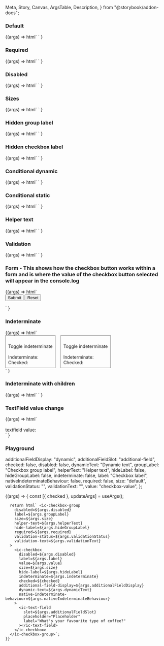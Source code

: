   Meta,
  Story,
  Canvas,
  ArgsTable,
  Description,
} from "@storybook/addon-docs";

<Meta title="Web Components/Checkbox" component="Checkbox" />

<Description markdown={readme} />

### Default

<Canvas>
  <Story name="Default" parameters={{ loki: { skip: true } }}>
    {(args) =>
      html`
        <ic-checkbox-group label="This is a label" name="group1">
          <ic-checkbox
            value="valueName1"
            label="Unselected / Default"
          ></ic-checkbox>
          <ic-checkbox
            value="valueName2"
            label="Selected / Default"
            checked
          ></ic-checkbox>
          <ic-checkbox
            value="valueName3"
            label="Unselected / Disabled"
            Disabled
          ></ic-checkbox>
        </ic-checkbox-group>
      `
    }
  </Story>
</Canvas>

### Required

<Canvas>
  <Story name="Required" parameters={{ loki: { skip: true } }}>
    {(args) =>
      html`
        <ic-checkbox-group label="This is a label" required name="group1">
          <ic-checkbox
            value="valueName1"
            label="Unselected / Default"
          ></ic-checkbox>
          <ic-checkbox
            value="valueName2"
            label="Selected / Default"
            checked
          ></ic-checkbox>
          <ic-checkbox
            value="valueName3"
            label="Unselected / Disabled"
            Disabled
          ></ic-checkbox>
        </ic-checkbox-group>
      `
    }
  </Story>
</Canvas>

### Disabled

<Canvas>
  <Story name="Disabled" parameters={{ loki: { skip: true } }}>
    {(args) =>
      html`
        <ic-checkbox-group label="This is a label" name="group1" Disabled>
          <ic-checkbox
            value="valueName1"
            label="Unselected / Disabled 1"
            Disabled
          ></ic-checkbox>
          <ic-checkbox
            value="valueName2"
            label="Unselected / Disabled 2"
            Disabled
          ></ic-checkbox>
          <ic-checkbox
            value="valueName3"
            label="Unselected / Disabled 3"
            Disabled
          ></ic-checkbox>
          <ic-checkbox
            value="valueName4"
            label="Selected / Disabled"
            Disabled
            checked
          ></ic-checkbox>
        </ic-checkbox-group>
      `
    }
  </Story>
</Canvas>

### Sizes

<Canvas>
  <Story name="Sizes" parameters={{ loki: { skip: true } }}>
    {(args) =>
      html`
        <ic-checkbox-group
          size="large"
          label="These are checkboxes with the 'size' attribute set on them individually"
          name="group1"
        >
          <ic-checkbox
            size="small"
            value="valueName1"
            label="Unselected / Default"
          ></ic-checkbox>
          <ic-checkbox
            size="default"
            value="valueName2"
            label="Selected / Default"
            checked
          ></ic-checkbox>
          <ic-checkbox
            size="large"
            value="valueName3"
            label="Unselected / Disabled"
            disabled
          ></ic-checkbox>
        </ic-checkbox-group>
        <ic-checkbox-group
          size="small"
          label="This is a checkbox group with small checkboxes"
          name="group1"
        >
          <ic-checkbox
            value="valueName1"
            label="Unselected / Default"
          ></ic-checkbox>
          <ic-checkbox
            value="valueName2"
            label="Selected / Default"
            checked
          ></ic-checkbox>
          <ic-checkbox
            value="valueName3"
            label="Unselected / Disabled"
            disabled
          ></ic-checkbox>
        </ic-checkbox-group>
        <ic-checkbox-group
          size="default"
          label="This is a checkbox group with default-sized checkboxes"
          name="group1"
        >
          <ic-checkbox
            value="valueName1"
            label="Unselected / Default"
          ></ic-checkbox>
          <ic-checkbox
            value="valueName2"
            label="Selected / Default"
            checked
          ></ic-checkbox>
          <ic-checkbox
            value="valueName3"
            label="Unselected / Disabled"
            disabled
          ></ic-checkbox>
        </ic-checkbox-group>
        <ic-checkbox-group
          size="large"
          label="This is a checkbox group with large checkboxes"
          name="group1"
        >
          <ic-checkbox
            value="valueName1"
            label="Unselected / Default"
          ></ic-checkbox>
          <ic-checkbox
            value="valueName2"
            label="Selected / Default"
            checked
          ></ic-checkbox>
          <ic-checkbox
            value="valueName3"
            label="Unselected / Disabled"
            disabled
          ></ic-checkbox>
        </ic-checkbox-group>
      `
    }
  </Story>
</Canvas>

### Hidden group label

<Canvas>
  <Story name="Hidden group label" parameters={{ loki: { skip: true } }}>
    {(args) =>
      html`
        <ic-checkbox-group label="This is a label" hide-label name="group1">
          <ic-checkbox
            value="valueName1"
            label="Unselected / Default"
          ></ic-checkbox>
          <ic-checkbox
            value="valueName2"
            label="Selected / Default"
            checked
          ></ic-checkbox>
          <ic-checkbox
            value="valueName3"
            label="Unselected / Disabled"
            Disabled
          ></ic-checkbox>
        </ic-checkbox-group>
      `
    }
  </Story>
</Canvas>

### Hidden checkbox label

<Canvas>
  <Story name="Hidden checkbox label" parameters={{ loki: { skip: true } }}>
    {(args) =>
      html`
        <ic-checkbox-group label="This is a label" name="group1">
          <ic-checkbox
            value="valueName1"
            label="Unselected / Default"
            hide-label
          ></ic-checkbox>
          <ic-checkbox
            value="valueName2"
            label="Selected / Default"
            checked
            hide-label
          ></ic-checkbox>
          <ic-checkbox
            value="valueName3"
            label="Unselected / Disabled"
            Disabled
            hide-label
          ></ic-checkbox>
        </ic-checkbox-group>
      `
    }
  </Story>
</Canvas>

### Conditional dynamic

<Canvas>
  <Story name="Conditional dynamic" parameters={{ loki: { skip: true } }}>
    {(args) =>
      html`
        <script>
          function handleIcChange(ev) {
            console.log(
              ev.detail.selectedOption.label,
              ev.detail.selectedOption.checked
            );
          }
          document
            .querySelector("ic-checkbox-group")
            .addEventListener("icChange", handleIcChange);
        </script>
        <ic-checkbox-group label="This is a label" name="group1">
          <ic-checkbox
            additional-field-display="dynamic"
            value="valueName1"
            label="option1"
          >
            <ic-text-field
              slot="additional-field"
              placeholder="Placeholder"
              label="What's your favourite type of coffee?"
            ></ic-text-field>
          </ic-checkbox>
          <ic-checkbox
            additional-field-display="dynamic"
            value="valueName2"
            label="option2 - error example"
          >
            <ic-text-field
              validation-status="error"
              validation-text="now it has really gone to (coffee) pot"
              slot="additional-field"
              placeholder="Placeholder"
              label="What's your favourite type of coffee?"
            >
            </ic-text-field>
          </ic-checkbox>
          <ic-checkbox
            additional-field-display="dynamic"
            value="valueName3"
            label="option3"
          >
            <ic-text-field
              slot="additional-field"
              placeholder="Placeholder"
              label="What's your favourite type of coffee?"
            ></ic-text-field>
          </ic-checkbox>
        </ic-checkbox-group>
      `
    }
  </Story>
</Canvas>

### Conditional static

<Canvas>
  <Story name="Conditional static" parameters={{ loki: { skip: true } }}>
    {(args) =>
      html`
        <ic-checkbox-group label="This is a label" name="group1">
          <ic-checkbox value="valueName1" label="option1">
            <ic-text-field
              slot="additional-field"
              label="What's your favourite type of coffee?"
            ></ic-text-field>
          </ic-checkbox>
          <ic-checkbox value="valueName2" label="option2"> </ic-checkbox>
        </ic-checkbox-group>
      `
    }
  </Story>
</Canvas>

### Helper text

<Canvas>
  <Story name="Helper text" parameters={{ loki: { skip: true } }}>
    {(args) =>
      html`
        <ic-checkbox-group
          label="This is a label"
          name="group1"
          helper-text="Helper text"
        >
          <ic-checkbox
            value="valueName1"
            label="Unselected / Default"
          ></ic-checkbox>
          <ic-checkbox
            value="valueName2"
            label="Selected / Default"
            checked
          ></ic-checkbox>
          <ic-checkbox
            value="valueName3"
            label="Unselected / Disabled"
            Disabled
          ></ic-checkbox>
        </ic-checkbox-group>
      `
    }
  </Story>
</Canvas>

### Validation

<Canvas>
  <Story name="Validation" parameters={{ loki: { skip: true } }}>
    {(args) =>
      html`
        <ic-checkbox-group
          label="This is a label"
          name="group1"
          validation-status="error"
          validation-text="Error message"
        >
          <ic-checkbox
            value="valueName1"
            label="Unselected / Default"
          ></ic-checkbox>
          <ic-checkbox
            value="valueName2"
            label="Selected / Default"
            checked
          ></ic-checkbox>
          <ic-checkbox
            value="valueName3"
            label="Unselected / Disabled"
            Disabled
          ></ic-checkbox>
        </ic-checkbox-group>
      `
    }
  </Story>
</Canvas>

### Form - This shows how the checkbox button works within a form and is where the value of the checkbox button selected will appear in the console.log

<Canvas>
  <Story name="Form" parameters={{ loki: { skip: true } }}>
    {(args) =>
      html`
        <form>
          <ic-checkbox-group label="This is a label" name="group1">
            <ic-checkbox
              name="checkbox1"
              value="valueName1"
              label="Unselected / Default"
            ></ic-checkbox>
            <ic-checkbox
              name="checkbox2"
              value="valueName2"
              label="Selected / Default"
              checked
            ></ic-checkbox>
            <ic-checkbox
              name="checkbox3"
              value="valueName3"
              label="Unselected / Disabled"
              Disabled
            ></ic-checkbox>
          </ic-checkbox-group>
          <input type="submit" value="Submit" />
          <input type="reset" value="Reset" />
        </form>
        <script>
          document.querySelector("form").addEventListener("submit", (ev) => {
            ev.preventDefault();
            console.log(
              document.querySelector('ic-checkbox[name="checkbox1"]').checked
            );
            console.log(
              document.querySelector('ic-checkbox[name="checkbox2"]').checked
            );
            console.log(
              document.querySelector('ic-checkbox[name="checkbox3"]').checked
            );
          });
        </script>
      `
    }
  </Story>
</Canvas>

### Indeterminate

<Canvas>
  <Story name="Indeterminate" parameters={{ loki: { skip: true } }}>
    {(args) =>
      html`
        <script>
          var indeterminate = true;
          var nativeIndeterminate = true;
          var indeterminateTextEl = document.querySelector(
            "#indeterminate-text"
          );
          indeterminateTextEl.innerHTML = indeterminate;
          var checkedTextEl = document.querySelector("#checked-text");
          checkedTextEl.innerHTML = true;
          var nativeIndeterminateTextEl = document.querySelector(
            "#native-indeterminate-text"
          );
          nativeIndeterminateTextEl.innerHTML = nativeIndeterminate;
          var nativeCheckedTextEl = document.querySelector(
            "#native-checked-text"
          );
          nativeCheckedTextEl.innerHTML = true;
          function toggleIndeterminate() {
            indeterminate = !indeterminate;
            document.querySelector("#indeterminate-checkbox").indeterminate =
              indeterminate;
            indeterminateTextEl.innerHTML = indeterminate;
          }
          function toggleNativeIndeterminate() {
            nativeIndeterminate = !nativeIndeterminate;
            document.querySelector(
              "#native-indeterminate-checkbox"
            ).indeterminate = nativeIndeterminate;
            nativeIndeterminateTextEl.innerHTML = nativeIndeterminate;
          }
          function icCheckHandler(ev) {
            document.querySelector("#checked-text").innerHTML =
              ev.target.checked;
          }
          function icCheckHandlerNative(ev) {
            document.querySelector("#native-checked-text").innerHTML =
              ev.target.checked;
          }
          document
            .querySelector("#indeterminate-button")
            .addEventListener("click", toggleIndeterminate);
          document
            .querySelector("#indeterminate-checkbox")
            .addEventListener("icCheck", icCheckHandler);
          document
            .querySelector("#native-indeterminate-button")
            .addEventListener("click", toggleNativeIndeterminate);
          document
            .querySelector("#native-indeterminate-checkbox")
            .addEventListener("icCheck", icCheckHandlerNative);
        </script>
        <div style="display:flex;gap:16px;flex-wrap:wrap">
          <div style="border:1px solid gray;padding:8px;">
            <ic-checkbox-group
              label="'native-indeterminate-behavior'=false"
              name="indeterminate"
            >
              <ic-checkbox
                id="indeterminate-checkbox"
                value="indeterminate"
                label="Indeterminate checkbox"
                checked="true"
                indeterminate="true"
              >
              </ic-checkbox>
            </ic-checkbox-group>
            <br />
            <ic-button id="indeterminate-button"
              >Toggle indeterminate</ic-button
            >
            <br />
            <br />
            <span>Indeterminate: <span id="indeterminate-text"></span></span>
            <br />
            <span>Checked: <span id="checked-text"></span></span>
          </div>
          <div style="border:1px solid gray;padding:8px;">
            <ic-checkbox-group
              label="'native-indeterminate-behavior'=true"
              name="native_indeterminate"
            >
              <ic-checkbox
                id="native-indeterminate-checkbox"
                value="indeterminate"
                label="Indeterminate checkbox"
                checked="true"
                indeterminate="true"
                native-indeterminate-behaviour="true"
              >
              </ic-checkbox>
            </ic-checkbox-group>
            <br />
            <ic-button id="native-indeterminate-button"
              >Toggle indeterminate</ic-button
            >
            <br />
            <br />
            <span
              >Indeterminate: <span id="native-indeterminate-text"></span
            ></span>
            <br />
            <span>Checked: <span id="native-checked-text"></span></span>
          </div>
        </div>
      `
    }
  </Story>
</Canvas>

### Indeterminate with children

<Canvas>
  <Story
    name="Indeterminate with children"
    parameters={{ loki: { skip: true } }}
  >
    {(args) =>
      html`
        <script>
          var drinksCheckbox = document.querySelector("#drinks-checkbox");
          var teaCheckbox = document.querySelector("#tea-checkbox");
          var coffeeCheckbox = document.querySelector("#coffee-checkbox");
          var juiceCheckbox = document.querySelector("#juice-checkbox");
          var drinksGroup = document.querySelector("#drinks-group");
          drinksCheckbox.addEventListener("icCheck", function (ev) {
            if (ev.target === drinksCheckbox) {
              teaCheckbox.checked = drinksCheckbox.checked;
              coffeeCheckbox.checked = drinksCheckbox.checked;
              juiceCheckbox.checked = drinksCheckbox.checked;
            }
          });
          drinksGroup.addEventListener("icChange", function (ev) {
            if (ev.detail.checkedOptions.length === 3) {
              drinksCheckbox.indeterminate = false;
              drinksCheckbox.checked = true;
            } else if (ev.detail.checkedOptions.length === 0) {
              drinksCheckbox.indeterminate = false;
              drinksCheckbox.checked = false;
            } else {
              drinksCheckbox.indeterminate = true;
              drinksCheckbox.checked = false;
            }
          });
          coffeeCheckbox.checked = true;
          drinksCheckbox.indeterminate = true;
        </script>
        <ic-checkbox-group label="Liked things" name="1">
          <ic-checkbox
            id="drinks-checkbox"
            value="drinks"
            label="Drinks"
            indeterminate="false"
            native-indeterminate-behaviour
          >
            <ic-checkbox-group
              id="drinks-group"
              name="2"
              label="Drinks"
              hide-label
              slot="additional-field"
            >
              <ic-checkbox
                id="tea-checkbox"
                value="tea"
                label="Tea"
              ></ic-checkbox>
              <ic-checkbox
                id="coffee-checkbox"
                value="coffee"
                label="Coffee"
              ></ic-checkbox>
              <ic-checkbox
                id="juice-checkbox"
                value="juice"
                label="Juice"
              ></ic-checkbox>
            </ic-checkbox-group>
          </ic-checkbox>
        </ic-checkbox-group>
      `
    }
  </Story>
</Canvas>

### TextField value change

<Canvas>
  <Story name="TextField value change" parameters={{ loki: { skip: true } }}>
    {(args) =>
      html`
        <script>
          var textOutputEl = document.querySelector("#value-text");
          function handleIcChange(ev) {
            textOutputEl.innerHTML = ev.target.value;
          }
          document
            .querySelector("ic-text-field")
            .addEventListener("icChange", handleIcChange);
        </script>
        <div>
          <ic-checkbox-group label="This is a label" name="group1">
            <ic-checkbox
              value="valueName1"
              label="Unselected / Default"
              additional-field-display="static"
            >
              <ic-text-field
                slot="additional-field"
                placeholder="Placeholder"
                label="What's your favourite type of coffee?"
              ></ic-text-field>
            </ic-checkbox>
          </ic-checkbox-group>
          <br />
          <span>textfield value: </span>
          <span id="value-text"></span>
          <div></div>
        </div>
      `
    }
  </Story>
</Canvas>

### Playground

  additionalFieldDisplay: "dynamic",
  additionalFieldSlot: "additional-field",
  checked: false,
  disabled: false,
  dynamicText: "Dynamic text",
  groupLabel: "Checkbox group label",
  helperText: "Helper text",
  hideLabel: false,
  hideGroupLabel: false,
  indeterminate: false,
  label: "Checkbox label",
  nativeIndeterminateBehaviour: false,
  required: false,
  size: "default",
  validationStatus: "",
  validationText: "",
  value: "checkbox-value",
};

<Canvas>
  <Story
    args={defaultArgs}
    argTypes={{
      additionalFieldDisplay: {
        options: ["dynamic", "static"],
        control: { type: "inline-radio" },
      },
      additionalFieldSlot: {
        options: ["additional-field", ""],
        control: { type: "select" },
      },
      size: {
        options: ["default", "large", "small"],
        control: { type: "inline-radio" },
      },
      validationStatus: {
        options: ["warning", "error", "success", ""],
        control: { type: "select" },
      },
    }}
    name="Playground"
    parameters={{ loki: { skip: true } }}
  >
    {(args) => {
      const [{ checked }, updateArgs] = useArgs();

      return html` <ic-checkbox-group
        disabled=${args.disabled}
        label=${args.groupLabel}
        size=${args.size}
        helper-text=${args.helperText}
        hide-label=${args.hideGroupLabel}
        required=${args.required}
        validation-status=${args.validationStatus}
        validation-text=${args.validationText}
      >
        <ic-checkbox
          disabled=${args.disabled}
          label=${args.label}
          value=${args.value}
          size=${args.size}
          hide-label=${args.hideLabel}
          indeterminate=${args.indeterminate}
          checked=${checked}
          additional-field-display=${args.additionalFieldDisplay}
          dynamic-text=${args.dynamicText}
          native-indeterminate-behaviour=${args.nativeIndeterminateBehaviour}
        >
          <ic-text-field
            slot=${args.additionalFieldSlot}
            placeholder="Placeholder"
            label="What's your favourite type of coffee?"
          ></ic-text-field>
        </ic-checkbox>
      </ic-checkbox-group>`;
    }}

  </Story>
</Canvas>
